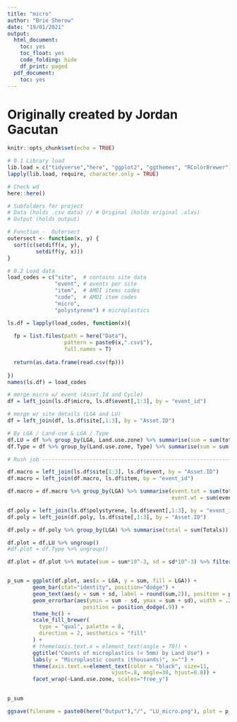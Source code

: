 ```yaml
---
title: "micro"
author: "Brie Sherow"
date: "19/01/2021"
output: 
  html_document:
    toc: yes
    toc_float: yes
    code_folding: hide
    df_print: paged
  pdf_document:
    toc: yes
---
```

# Originally created by Jordan Gacutan

```r
knitr::opts_chunk$set(echo = TRUE)
```

```r
# 0.1 Library load
lib.load = c("tidyverse","here", "ggplot2", "ggthemes", "RColorBrewer") 
lapply(lib.load, require, character.only = TRUE) 

# Check wd
here::here()

# Subfolders for project
# Data (holds .csv data) // # Original (holds original .xlxs)
# Output (holds output)

# Function -  Outersect
outersect <- function(x, y) {
  sort(c(setdiff(x, y),
         setdiff(y, x)))
}

# 0.2 Load data
load_codes = c("site",  # contains site data 
               "event", # events per site
               "item",  # AMDI items codes
               "code",  # AMDI item codes
               "micro",
               "polystyrene") # microplastics  

ls.df = lapply(load_codes, function(x){
  
  fp = list.files(path = here("Data"), 
                  pattern = paste0(x,".csv$"),
                  full.names = T)
  
  return(as.data.frame(read.csv(fp)))
  
})
names(ls.df) = load_codes
```

```r
# merge micro w/ event (Asset.Id and Cycle)
df = left_join(ls.df$micro, ls.df$event[,1:3], by = "event_id")

# merge w/ site details (LGA and LU)
df = left_join(df, ls.df$site[,1:3], by = "Asset.ID")

# By LGA / Land-use & LGA / Type 
df.LU = df %>% group_by(LGA, Land.use.zone) %>% summarise(sum = sum(tot), sd = sd(tot))
df.Type = df %>% group_by(Land.use.zone, Type) %>% summarise(sum = sum(tot), sd = sd(tot))

# Rush job ----------------------------------------------------------------

df.macro = left_join(ls.df$site[1:3], ls.df$event, by = "Asset.ID") 
df.macro = left_join(df.macro, ls.df$item, by = "event_id") 

df.macro = df.macro %>% group_by(LGA) %>% summarise(event.tot = sum(total),
                                                    event.wt = sum(event.wt))

df.poly = left_join(ls.df$polystyrene, ls.df$event[,1:3], by = "event_id")
df.poly = left_join(df.poly, ls.df$site[,1:3], by = "Asset.ID")

df.poly = df.poly %>% group_by(LGA) %>% summarise(total = sum(Totals))
```

```r
df.plot = df.LU %>% ungroup()
#df.plot = df.Type %>% ungroup()

df.plot = df.plot %>% mutate(sum = sum*10^-3, sd = sd*10^-3) %>% filter(sum >0.2)


p_sum = ggplot(df.plot, aes(x = LGA, y = sum, fill = LGA)) +
        geom_bar(stat="identity", position="dodge") +
        geom_text(aes(y = sum + sd, label = round(sum,2)), position = position_dodge(width =0.9), vjust = -0.5, color = "black", size = 3) +
        geom_errorbar(aes(ymin = sum - sd, ymax = sum + sd), width = .2,
                        position = position_dodge(.9)) +
        theme_hc() + 
        scale_fill_brewer(
          type = "qual", palette = 8,
          direction = 2, aesthetics = "fill"
        ) + 
        # theme(axis.text.x = element_text(angle = 70)) +
        ggtitle("Counts of microplastics (< 5mm) by Land Use") +
        labs(y = "Microplastic counts (thousands)", x="") +
        theme(axis.text.x=element_text(color = "black", size=11, 
                                 vjust=.8, angle=30, hjust=0.8)) +
        facet_wrap(~Land.use.zone, scales="free_y")
  

p_sum

ggsave(filename = paste0(here("Output"),"/", "LU_micro.png"), plot = p_sum, dpi = 600)

```

